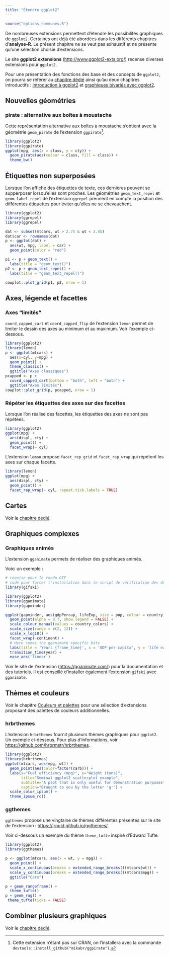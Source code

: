 ```yaml
---
title: "Étendre ggplot2"
---
```


```r
source("options_communes.R")
```

De nombreuses extensions permettent d'étendre les possibilités graphiques de `ggplot2`{.pkg}. Certaines ont déjà été abordées dans les différents chapitres d'**analyse-R**. Le présent chapitre ne se veut pas exhaustif et ne présente qu'une sélection choisie d'extensions.

Le site **ggplot2 extensions** (<http://www.ggplot2-exts.org/>) recense diverses extensions pour `ggplot2`{.pkg}.

Pour une présentation des fonctions des base et des concepts de `ggplot2`{.pkg}, on pourra se référer au [chapitre dédié](ggplot2.html) ainsi qu'au deux chapitres introductifs : [introduction à ggplot2](intro-ggplot2.html) et [graphiques bivariés avec ggplot2](graphiques-bivaries-ggplot2.html).


## Nouvelles géométries

### pirate : alternative aux boîtes à moustache

Cette représentation alternative aux boîtes à moustache s'obtient avec la géométrie `geom_pirate`{data-pkg="ggpirate"} de l'extension `ggpirate`{.pkg}^[Cette extension n'étant pas sur CRAN, on l'installera avec la commande `devtools::install_github("mikabr/ggpirate")`.].

```r
library(ggplot2)
library(ggpirate)
ggplot(mpg, aes(x = class, y = cty)) +
  geom_pirate(aes(colour = class, fill = class)) +
  theme_bw()
```

## Étiquettes non superposées

Lorsque l'on affiche des étiquettes de texte, ces dernières peuvent se supperposer lorsqu'elles sont proches. Les géométries `geom_text_repel`{data-pkg="ggrepel" data-rdoc="geom_label_repel"} et `geom_label_repel`{data-pkg="ggrepel"} de l'extension `ggrepel`{.pkg} prennent en compte la position des différentes étiquettes pour éviter qu'elles ne se chevauchent.

```r
library(ggplot2)
library(ggrepel)
library(ggrepel)

dat <- subset(mtcars, wt > 2.75 & wt < 3.45)
dat$car <- rownames(dat)
p <- ggplot(dat) +
  aes(wt, mpg, label = car) +
  geom_point(color = "red")

p1 <- p + geom_text() + 
  labs(title = "geom_text()")
p2 <- p + geom_text_repel() + 
  labs(title = "geom_text_repel()")

cowplot::plot_grid(p1, p2, nrow = 1)
```





## Axes, légende et facettes

### Axes <q>limités</q>

`coord_capped_cart`{data-pkg="lemon"} et `coord_capped_flip`{data-pkg="lemon" data-rdoc="coord_capped_cart"} de l'extension `lemon`{.pkg} permet de limiter le dessin des axes au minimum et au maximum. Voir l'exemple ci-dessous.

```r
library(ggplot2)
library(lemon)
p <- ggplot(mtcars) +
  aes(x=cyl, y=mpg) + 
  geom_point() +
  theme_classic() +
  ggtitle("Axes classiques")
pcapped <- p +
  coord_capped_cart(bottom = "both", left = "both") +
  ggtitle("Axes limités")
cowplot::plot_grid(p, pcapped, nrow = 1)
```




### Répéter les étiquettes des axes sur des facettes

Lorsque l'on réalise des facettes, les étiquettes des axes ne sont pas répétées.

```r
library(ggplot2)
ggplot(mpg) +
  aes(displ, cty) + 
  geom_point() +
  facet_wrap(~ cyl)
```

L'extension `lemon`{.pkg} propose `facet_rep_grid`{data-pkg="lemon"} et `facet_rep_wrap`{data-pkg="lemon" data-rdoc="facet_rep_grid"} qui répètent les axes sur chaque facette.

```r
library(lemon)
ggplot(mpg) +
  aes(displ, cty) + 
  geom_point() +
  facet_rep_wrap(~ cyl, repeat.tick.labels = TRUE)
```

## Cartes

Voir le [chapitre dédié](cartes.html).

## Graphiques complexes

### Graphiques animés

L'extension `gganimate`{.pkg} permets de réaliser des graphiques animés.

Voici un exemple :

```r
# requise pour le rendu GIF
# code pour forcer l'installation dans le script de vérification des dépendances
library(gifski)
```


```r
library(ggplot2)
library(gganimate)
library(gapminder)

ggplot(gapminder, aes(gdpPercap, lifeExp, size = pop, colour = country)) +
  geom_point(alpha = 0.7, show.legend = FALSE) +
  scale_colour_manual(values = country_colors) +
  scale_size(range = c(2, 12)) +
  scale_x_log10() +
  facet_wrap(~continent) +
  # Here comes the gganimate specific bits
  labs(title = 'Year: {frame_time}', x = 'GDP per capita', y = 'life expectancy') +
  transition_time(year) +
  ease_aes('linear')
```

Voir le site de l'extension (<https://gganimate.com/>) pour la documentation et des tutoriels. Il est conseillé d'installer également l'extension `gifski`{.pkg} avec `gganimate`{.pkg}.

## Thèmes et couleurs

Voir le chapitre [Couleurs et palettes](couleurs.html) pour une sélection d'extensions proposant des palettes de couleurs additionnelles.


### hrbrthemes

L'extension `hrbrthemes`{.pkg} fournit plusieurs thèmes graphiques pour `ggplot2`{.pkg}. Un exemple ci-dessous. Pour plus d'informations, voir <https://github.com/hrbrmstr/hrbrthemes>.

```r
library(ggplot2)
library(hrbrthemes)
ggplot(mtcars, aes(mpg, wt)) +
  geom_point(aes(color=factor(carb))) +
  labs(x="Fuel efficiency (mpg)", y="Weight (tons)",
       title="Seminal ggplot2 scatterplot example",
       subtitle="A plot that is only useful for demonstration purposes",
       caption="Brought to you by the letter 'g'") + 
  scale_color_ipsum() +
  theme_ipsum_rc()
```

### ggthemes

`ggthemes`{.pkg} propose une vingtaine de thèmes différentes présentés sur le site de l'extension : <https://jrnold.github.io/ggthemes/>.

Voir ci-dessous un exemple du thème `theme_tufte`{data-pkg="ggthemes"} inspiré d'Edward Tufte.

```r
library(ggplot2)
library(ggthemes)

p <- ggplot(mtcars, aes(x = wt, y = mpg)) +
  geom_point() +
  scale_x_continuous(breaks = extended_range_breaks()(mtcars$wt)) +
  scale_y_continuous(breaks = extended_range_breaks()(mtcars$mpg)) +
  ggtitle("Cars")

p + geom_rangeframe() +
  theme_tufte()
p + geom_rug() +
 theme_tufte(ticks = FALSE)
```


## Combiner plusieurs graphiques

Voir le [chapitre dédié](combiner-plusieurs-graphiques.html).


